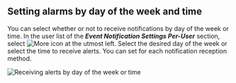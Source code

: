 ## Setting alarms by day of the week and time

You can select whether or not to receive notifications by day of the week or time. In the user list of the **_Event Notification Settings Per-User_** section, select ![More icon](/img/ico-more-down.svg) at the utmost left. Select the desired day of the week or select the time to receive alerts. You can set for each notification reception method.

![Receiving alerts by day of the week or time](/img/set-event-day-time-server.png)
